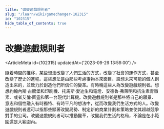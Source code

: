 ```yaml
---
title: "改變遊戲規則者"
slug: "/learn/wiki/gamechanger-102315"
id: "102315"
hide_table_of_contents: true
---
```



# 改變遊戲規則者

<ArticleMeta id={102315} updatedAt={'2023-09-26 13:59:00'} />
<div className='border-solid border-b border-t-0 my-4 border-[var(--ifm-color-gray-300)]' />

隨着時間的推移，某些想法改變了人們生活的方式，改變了社會的運作方式，甚至改變了歷史的進程。這些想法是由那些考慮事物本來面目、設想未來可能的個人創造出來的，並致力於創造他們所信仰的變革。有時稱這些人為改變遊戲規則者。想想約翰內斯·古騰堡和印刷機、托馬斯·愛迪生和電燈、安德魯·弗萊明和抗生素青黴素、或者艾倫·圖靈和第一台現代計算機。改變遊戲規則者是那些將自己的願景、意志和個性融入有時獨特、有時平凡的想法中，從而改變我們生活方式的人。改變遊戲規則者還可以指那些顯著改變局勢、制定新的商業計劃和策略並使其超越競爭對手的公司。改變遊戲規則者可以推動變革，改變我們生活的格局，不論是在小範圍還是大範圍內。
